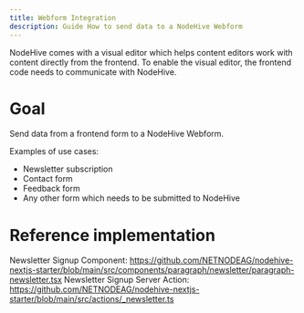 ```yaml
---
title: Webform Integration
description: Guide How to send data to a NodeHive Webform
---
```


NodeHive comes with a visual editor which helps content editors work with content directly from the frontend. To enable the visual editor, the frontend code needs to communicate with NodeHive.

# Goal

Send data from a frontend form to a NodeHive Webform.

Examples of use cases:
- Newsletter subscription
- Contact form
- Feedback form
- Any other form which needs to be submitted to NodeHive

# Reference implementation

Newsletter Signup Component: https://github.com/NETNODEAG/nodehive-nextjs-starter/blob/main/src/components/paragraph/newsletter/paragraph-newsletter.tsx
Newsletter Signup Server Action: https://github.com/NETNODEAG/nodehive-nextjs-starter/blob/main/src/actions/_newsletter.ts


